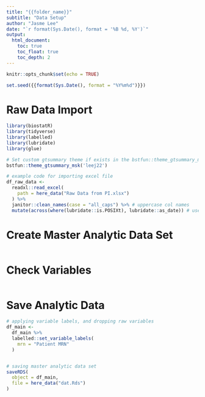 ```yaml
---
title: "{{folder_name}}"
subtitle: "Data Setup"
author: "Jasme Lee"
date: "`r format(Sys.Date(), format = '%B %d, %Y')`"
output:
  html_document:
    toc: true
    toc_float: true
    toc_depth: 2
---
```


```r
knitr::opts_chunk$set(echo = TRUE)

set.seed({{format(Sys.Date(), format = "%Y%m%d")}})
```

# Raw Data Import

```r
library(biostatR)
library(tidyverse)
library(labelled)
library(lubridate)
library(glue)

# Set custom gtsummary theme if exists in the bstfun::theme_gtsummary_msk
bstfun::theme_gtsummary_msk('leej22')

# example code for importing excel file
df_raw_data <-
  readxl::read_excel(
    path = here_data("Raw Data from PI.xlsx")
  ) %>%
  janitor::clean_names(case = "all_caps") %>% # uppercase col names
  mutate(across(where(lubridate::is.POSIXt), lubridate::as_date)) # use lubridates
```

# Create Master Analytic Data Set

```r

```


# Check Variables

```r

```

# Save Analytic Data

```r
# applying variable labels, and dropping raw variables
df_main <- 
  df_main %>%
  labelled::set_variable_labels(
    mrn = "Patient MRN"
  )


# saving master analytic data set
saveRDS(
  object = df_main,
  file = here_data("dat.Rds")
)
```

